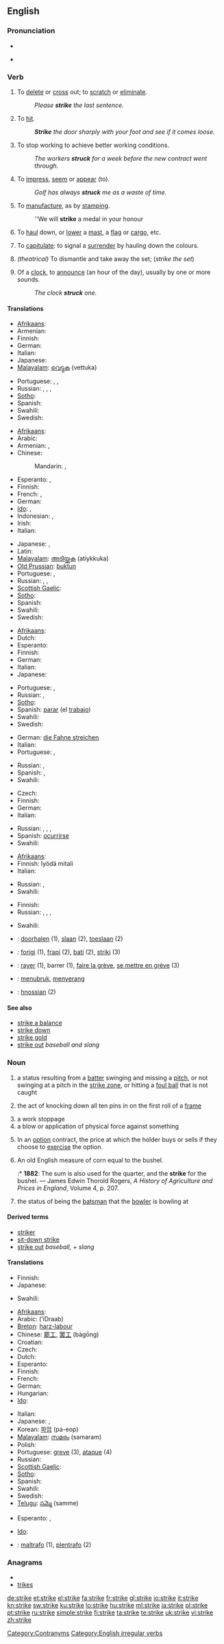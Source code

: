 ==English==

===Pronunciation===
* {{IPA|/stɻaɪk/}}
* {{audio|en-us-strike.ogg|Audio (US)}}
*: {{rhymes|aɪk}}

===Verb===
{{en-verb|strikes|striking|struck|'''[[struck]]''' or '''[[stricken]]'''}}

# {{transitive}} To [[delete]] or [[cross]] out; to [[scratch]] or [[eliminate]].
#: ''Please '''strike''' the last sentence.''
# {{transitive}} To [[hit]].
#: '''''Strike''' the door sharply with your foot and see if it comes loose.''
# {{intransitive}} To stop working to achieve better working conditions.
#: ''The workers '''struck''' for a week before the new contract went through.''
# {{transitive}} To [[impress]], [[seem]] or [[appear]] (to).
#: ''Golf has always '''struck''' me as a waste of time.''
# {{transitive}} To [[manufacture]], as by [[stamping]].
#: ''We will '''strike''' a medal in your honour
# {{nautical}} To [[haul]] down, or [[lower]] a [[mast]], a [[flag]] or [[cargo]], etc.
# {{nautical}} To [[capitulate]]: to signal a [[surrender]] by hauling down the colours.
# ''(theatrical)'' To dismantle and take away the set; (''strike the set'')
# {{transitive}} Of a [[clock]], to [[announce]] (an hour of the day), usually by one or more sounds.
#: ''The clock '''struck''' one.''

====Translations====
{{trans-top|to delete}}
* [[Afrikaans]]: {{t|af|uitwis|xs=Afrikaans}}
* Armenian: {{t-|hy|ջնջել|tr=ǰnǰel}}
* Finnish: {{t+|fi|poistaa}}
* German: {{t+|de|streichen}}
* Italian: {{t-|it|cancellare}}
* Japanese: {{t-|ja|消す|tr=kesu}}
* [[Malayalam]]: [[വെട്ടുക]] (vettuka)
{{trans-mid}}
* Portuguese: {{t+|pt|eliminar}}, {{t+|pt|deletar}}, {{t+|pt|excluir}}
* Russian: {{t|ru|вычёркивать|tr=vyčórkivat’}} {{impf}}, {{t|ru|вычеркнуть|tr=výčerknut’}} {{pf}}, {{t|ru|зачёркивать|tr=začórkivat’}} {{impf}}, {{t|ru|зачеркнуть|tr=začerknút’}} {{pf}}
* [[Sotho]]: {{t|st|hlakola|xs=Sotho}}
* Spanish: {{t+|es|tachar}}
* Swahili: {{t|sw|migomo|xs=Swahili}}
* Swedish: {{t+|sv|stryka}}
{{trans-bottom}}

{{trans-top|to hit}}
* [[Afrikaans]]: {{t-|af|slaan|xs=Afrikaans}}
* Arabic: {{t-|ar|ضرب|tr=Dáraba}}
* Armenian: {{t-|hy|խփել|tr=xp'el}}, {{t-|hy|հարվածել|tr=harvaçel}}
* Chinese:
*: Mandarin: {{t-|cmn|打擊|sc=Hani}},  {{t-|cmn|打击|tr=dǎjī|sc=Hani}}
* Esperanto: {{t-|eo|frapi|xs=Esperanto}},  {{t-|eo|bati|xs=Esperanto}}
* Finnish: {{t+|fi|lyödä}}
* French: {{t+|fr|frapper}}, {{t+|fr|battre}}
* German: {{t+|de|schlagen}}
* [[Ido]]: {{t+|io|frapar|xs=Ido}},  {{t+|io|batar|xs=Ido}}
* Indonesian: {{t+|id|menabrak|xs=Indonesian}}, {{t+|id|tabrak|xs=Indonesian}}
* Irish: {{t-|ga|buail|xs=Irish}}
* Italian: {{t+|it|colpire}}
{{trans-mid}}
* Japanese: {{t+|ja|打つ|tr=utsu}}, {{t-|ja|攻撃する|tr=kōgeki suru}}
* Latin: {{t-|la|pulso|alt=pulsō}}
* [[Malayalam]]: [[അടിയ്ക്കുക]] (atiykkuka)
* [[Old Prussian]]: [[buktun]]
* Portuguese: {{t+|pt|acertar}}, {{t+|pt|golpear}}
* Russian: {{t+|ru|бить|tr=bit’}} {{impf}}, {{t+|ru|ударять|tr=udarját’}} {{impf}}, {{t+|ru|ударить|tr=udárit’}} {{pf}}
* [[Scottish Gaelic]]: {{t-|gd|buail|xs=Scottish Gaelic}}
* [[Sotho]]: {{t|st|shapa|xs=Sotho}}
* Spanish: {{t+|es|golpear}}
* Swahili: {{t|sw|migomo|xs=Swahili}}
* Swedish: {{t+|sv|slå}}
{{trans-bottom}}

{{trans-top|to stop working to achieve better working conditions}}
* [[Afrikaans]]: {{t-|af|staak|xs=Afrikaans}}
* Dutch: {{t+|nl|staken}}
* Esperanto: {{t-|eo|striki|xs=Esperanto}}
* Finnish: {{t-|fi|lakkoilla}}
* German: {{t+|de|streiken}}
* Italian: {{t-|it|scioperare}}
* Japanese: {{t|ja|ストライキを起こす|tr=sutoraiki wo okosu}}
{{trans-mid}}
* Portuguese: {{t+|pt|parar}}, {{t-|pt|paralizar}}
* Russian: {{t|ru|бастовать|tr=bastovát’}} {{impf}}, {{t|ru|забастовать|tr=zabastovát’}} {{pf}}
* [[Sotho]]: {{t|st|seteraeka|xs=Sotho}}
* Spanish: [[parar]] (el [[trabajo]]) {{pf}}
* Swahili: {{t+|sw|mgomo|xs=Swahili}}
* Swedish: {{t|sv|strejka}}
{{trans-bottom}}

{{trans-top|to surrender}}
* German: [[die Fahne streichen]]
* Italian: {{t+|it|arrendersi}}
* Portuguese: {{t+|pt|impressionar}}, {{t+|pt|parecer}}
{{trans-mid}}
* Russian: {{t|ru|сдаваться|tr=sdavát’s’a}} {{impf}}, {{t+|ru|сдаться|tr=sdát’s’a}} {{pf}}
* Spanish: {{t-|es|arriar}}, {{t+|es|bajar}}
* Swahili: {{t|sw|migomo|xs=Swahili}}
{{trans-bottom}}

{{trans-top|to impress, to seem}}
* Czech: {{t-|cs|připadnout}}
* Finnish: {{t+|fi|vaikuttaa}}
* German: {{t+|de|scheinen}}
* Italian: {{t+|it|sembrare}}
{{trans-mid}}
* Russian: {{t|ru|поражать|tr=poražát’}} {{impf}}, {{t|ru|поразить|tr=porazít’}} {{pf}}, {{t|ru|потрясать|tr=potrjasát’}} {{impf}}, {{t|ru|потрясти|tr=potrjastí}} {{pf}}
* Spanish: [[ocurrirse]]
* Swahili: {{t|sw|migomo|xs=Swahili}}
{{trans-bottom}}

{{trans-top|to make a medal etc}}
* [[Afrikaans]]: {{t-|af|slaan|xs=Afrikaans}}
* Finnish: lyödä mitali
* Italian: {{t+|it|coniare}}
{{trans-mid}}
* Russian: {{t|ru|чеканить|tr=čekánit’}} {{impf}}, {{t|ru|отчеканить|tr=otčekánit’}} {{pf}}
* Swahili: {{t|sw|migomo|xs=Swahili}}
{{trans-bottom}}

{{trans-top|nautical}}
* Finnish: {{t+|fi|laskea}}
* Russian: {{t|ru|спустить|tr=spustít’}} {{impf}}, {{t|ru|спускать|tr=spuskát’}} {{pf}}, {{t|ru|убирать|tr=ubirát’}} {{impf}}, {{t|ru|убрать|tr=ubrát’}} {{pf}}
{{trans-mid}}
* Swahili: {{t|sw|migomo|xs=Swahili}}
{{trans-bottom}}

{{checktrans-top}}
* {{ttbc|Dutch}}: [[doorhalen]] (1), [[slaan]] (2), [[toeslaan]] (2)
* {{ttbc|Esperanto}}: [[forigi]] (1), [[frapi]] (2), [[bati]] (2), [[striki]] (3)
* {{ttbc|French}}: [[rayer]] (1), barrer (1), [[faire la grève]], [[se mettre en grève]] (3)
{{checktrans-mid}}
* {{ttbc|Indonesian}}: [[tubruk|menubruk]], [[serang|menyerang]]
* {{ttbc|Old English}}: [[hnossian]] (2)
{{checktrans-bottom}}

====See also====
* [[strike a balance]]
* [[strike down]]
* [[strike gold]]
* [[strike out]] ''baseball and slang''

===Noun===
{{en-noun}}

# {{baseball}} a status resulting from a [[batter]] swinging and missing a [[pitch]], or  not swinging at a pitch in the [[strike zone]], or hitting a [[foul ball]] that is not caught
# {{context|bowling}} the act of knocking down all ten pins in on the first roll of a [[frame]]
# a work stoppage
# a blow or application of physical force against something
# {{finance}} In an [[option]] contract, the price at which the holder buys or sells if they choose to [[exercise]] the option.
# An old English measure of corn equal to the bushel.
#:* '''1882''': The sum is also used for the quarter, and the '''strike''' for the bushel. &mdash; James Edwin Thorold Rogers, ''A History of Agriculture and Prices in England'', Volume 4, p. 207.
# {{cricket}} the status of being the [[batsman]] that the [[bowler]] is bowling at

====Derived terms====
* [[striker]]
* [[sit-down strike]]
* [[strike out]] ''baseball, + slang''

====Translations====
{{trans-top|in bowling}}
* Finnish: {{t-|fi|kaato}}
* Japanese: {{t+|ja|ストライク|tr=sutoraiku}}
{{trans-mid}}
* Swahili: {{t|sw|migomo|xs=Swahili}}
{{trans-bottom}}

{{trans-top|work stoppage}}
* [[Afrikaans]]: {{t-|af|staking|xs=Afrikaans}}
* Arabic: {{Arab|[[اضراب]]}} (’iDraab)
* [[Breton]]: [[harz-labour]]
* Chinese: [[罷工]], [[罢工]] (bàgōng)
* Croatian: {{t-|hr|štrajk|m}}
* Czech: {{t-|cs|stávka|f}}
* Dutch: {{t+|nl|staking}}
* Esperanto: {{t-|eo|striko|xs=Esperanto}}
* Finnish: {{t+|fi|lakko}}
* French: {{t+|fr|grève|f}}
* German: {{t+|de|Streik|m}}
* Hungarian: {{t+|hu|sztrájk}}
* [[Ido]]: {{t+|io|striko|xs=Ido}}
{{trans-mid}}
* Italian: {{t-|it|sciopero}}
* Japanese: {{qualifier|general}} {{t+|ja|ストライキ|tr=sutoraiki}}, {{qualifier|law}} {{t|ja|同盟罷業|tr=dōmē-higyō}}
* Korean: [[파업]] (pa-eop)
* [[Malayalam]]: [[സമരം]] (samaram)
* Polish: {{t+|pl|strajk|m}}
* Portuguese: [[greve]] {{f}} (3), [[ataque]] {{m}} (4)
* Russian: {{t+|ru|забастовка|f|tr=zabastóvka}}
* [[Scottish Gaelic]]: {{t-|gd|stailc|f|xs=Scottish Gaelic}}
* [[Sotho]]: {{t|st|seteraeke|xs=Sotho}}
* Spanish: {{t+|es|huelga|f}}
* Swahili: {{t|sw|migomo|xs=Swahili}}
* Swedish: {{t+|sv|strejk}}
* [[Telugu]]: [[సమ్మె]] (samme)
{{trans-bottom}}

{{trans-top|physical force}}
* Esperanto: {{t-|eo|frapo|xs=Esperanto}},  {{t-|eo|bato|xs=Esperanto}}
{{trans-mid}}
* [[Ido]]: {{t+|io|frapo|xs=Ido}}
{{trans-bottom}}

{{checktrans-top}}
* {{ttbc|Esperanto}}: [[maltrafo]] (1), [[plentrafo]] (2)
{{checktrans-bottom}}

===Anagrams===
* {{alphagram|eikrst}}
* [[trikes#English|trikes]]

[[Category:Contranyms]]
[[Category:English irregular verbs]]

[[de:strike]]
[[et:strike]]
[[el:strike]]
[[fa:strike]]
[[fr:strike]]
[[gl:strike]]
[[io:strike]]
[[it:strike]]
[[kn:strike]]
[[sw:strike]]
[[ku:strike]]
[[lo:strike]]
[[hu:strike]]
[[ml:strike]]
[[ja:strike]]
[[pl:strike]]
[[pt:strike]]
[[ru:strike]]
[[simple:strike]]
[[fi:strike]]
[[ta:strike]]
[[te:strike]]
[[uk:strike]]
[[vi:strike]]
[[zh:strike]]